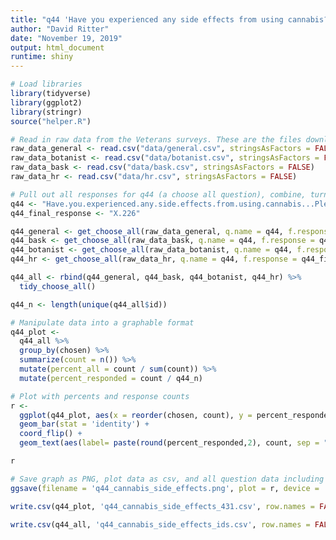 ```yaml
---
title: "q44 'Have you experienced any side effects from using cannabis? (Please select all that apply)' (Veterans)"
author: "David Ritter"
date: "November 19, 2019"
output: html_document
runtime: shiny
---
```


```r
# Load libraries
library(tidyverse)
library(ggplot2)
library(stringr)
source("helper.R")
```

```r
# Read in raw data from the Veterans surveys. These are the files downloaded from survey monkey saved as a .csv
raw_data_general <- read.csv("data/general.csv", stringsAsFactors = FALSE)
raw_data_botanist <- read.csv("data/botanist.csv", stringsAsFactors = FALSE)
raw_data_bask <- read.csv("data/bask.csv", stringsAsFactors = FALSE)
raw_data_hr <- read.csv("data/hr.csv", stringsAsFactors = FALSE)
```

```r
# Pull out all responses for q44 (a choose all question), combine, turn into a tidy data format for further processing then determine 'question n'
q44 <- "Have.you.experienced.any.side.effects.from.using.cannabis...Please.select.all.that.apply."
q44_final_response <- "X.226"

q44_general <- get_choose_all(raw_data_general, q.name = q44, f.response = q44_final_response)
q44_bask <- get_choose_all(raw_data_bask, q.name = q44, f.response = q44_final_response)
q44_botanist <- get_choose_all(raw_data_botanist, q.name = q44, f.response = q44_final_response)
q44_hr <- get_choose_all(raw_data_hr, q.name = q44, f.response = q44_final_response)

q44_all <- rbind(q44_general, q44_bask, q44_botanist, q44_hr) %>%
  tidy_choose_all()

q44_n <- length(unique(q44_all$id))
```

```r
# Manipulate data into a graphable format
q44_plot <-
  q44_all %>%
  group_by(chosen) %>%
  summarize(count = n()) %>%
  mutate(percent_all = count / sum(count)) %>%
  mutate(percent_responded = count / q44_n)
```

```r
# Plot with percents and response counts
r <- 
  ggplot(q44_plot, aes(x = reorder(chosen, count), y = percent_responded)) +
  geom_bar(stat = 'identity') +
  coord_flip() +
  geom_text(aes(label= paste(round(percent_responded,2), count, sep = "***")))

r
```

```r
# Save graph as PNG, plot data as csv, and all question data including response IDs as csv (save question n and N at end of plot file as "_x.x")
ggsave(filename = 'q44_cannabis_side_effects.png', plot = r, device = 'png')

write.csv(q44_plot, 'q44_cannabis_side_effects_431.csv', row.names = FALSE)

write.csv(q44_all, 'q44_cannabis_side_effects_ids.csv', row.names = FALSE)
```

